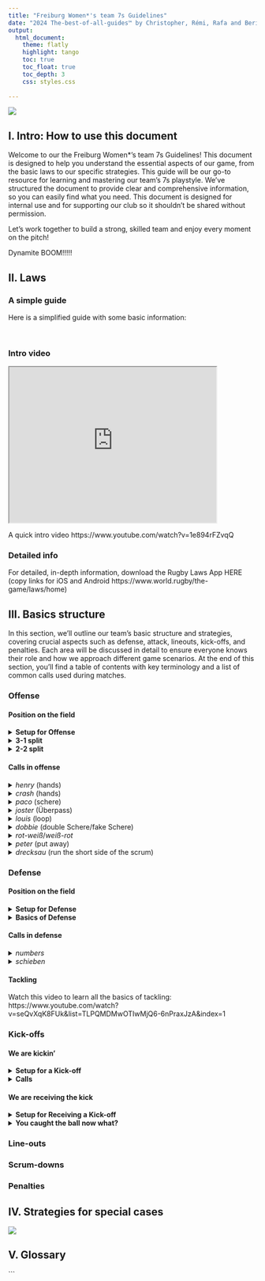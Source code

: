 ```yaml
---
title: "Freiburg Women*'s team 7s Guidelines"
date: "2024 The-best-of-all-guides™ by Christopher, Rémi, Rafa and Berit"
output:
  html_document:
    theme: flatly
    highlight: tango
    toc: true
    toc_float: true
    toc_depth: 3
    css: styles.css
  
---
```


<!-- to do: find the comments everywhere! -->

![](team_placeholder.jpg)


## I. Intro: How to use this document

Welcome to our the Freiburg Women*'s team 7s Guidelines! This document is designed to help you understand the essential aspects of our game, from the basic laws to our specific strategies. This guide will be our go-to resource for learning and mastering our team’s 7s playstyle. We’ve structured the document to provide clear and comprehensive information, so you can easily find what you need. This document is designed for internal use and for supporting our club so it shouldn't be shared without permission.

Let’s work together to build a strong, skilled team and enjoy every moment on the pitch!

Dynamite BOOM!!!!!



<div class="tabset">
## II. Laws 
### A simple guide
Here is a simplified guide with some basic information:

  <object
  type="application/pdf"
  data= How_to_rugby.pdf
  width="800"
  height="300"
  border="pixels"
  >
  </object>

<div> &nbsp; <!--this is a space--></div>

### Intro video
<iframe width="420" height="315"
src="https://www.youtube.com/watch?v=1e894rFZvqQ">
</iframe>

A quick intro video https://www.youtube.com/watch?v=1e894rFZvqQ

### Detailed info
For detailed, in-depth information, download the Rugby Laws App HERE (copy links for iOS and Android https://www.world.rugby/the-game/laws/home) 

</div>

## III. Basics structure

In this section, we’ll outline our team's basic structure and strategies, covering crucial aspects such as defense, attack, lineouts, kick-offs, and penalties. Each area will be discussed in detail to ensure everyone knows their role and how we approach different game scenarios. At the end of this section, you’ll find a table of contents with key terminology and a list of common calls used during matches.

<div class="tabset">

### Offense

#### Position on the field

<details>
  <summary><b> Setup for Offense </b></summary>

When attacking, players should stand in a "V" shape formation and try to maximize space in the field to stretch the defense and to help the team find or create gaps.


![](position_attack.png)
</details>

<details>
  <summary><b> 3-1 split </b></summary>
- When the player at first position takes the ball into contact, the link and centre are the players usually expected to support the attack. This leaves a complete 3-player attacking unit on one side of the field, and just one player, usually the wing, on the other side of the field. An attack on first creates a valuable 3-1 split field. The halfback can either pass to the 3-player attacking unit on one side of the ruck, or run the ball towards the wing on the other side. On the halfback's approach to the ruck, both he and the wing should be looking to see if there is an opportunity to join forces for an easy 2 v 1
- link: can call "rot" or "weiß"
- attack pod: can call a play; looks for weaknesse
	
![](3-1.png)
</details>

<details>
  <summary><b> 2-2 split </b></summary>

![](2-2.png)
</details>

#### Calls in offense

<details>
  <summary> *henry* (hands) </summary>
		   ![](Pasted image 20240828125407.png)
</details>

<details>
  <summary> *crash* (hands) </summary>
		   ![](crash.png)
</details>

<details>
  <summary> *paco* (schere) </summary>
			![](Pasted image 20240828125439.png)
</details>

<details>
  <summary> *joster* (Überpass) </summary>
		  ![](Pasted image 20240828125445.png)
</details>

<details>
  <summary> *louis* (loop) </summary>
			![](Pasted image 20240828125452.png)
</details>

<details>
  <summary> *dobbie* (double Schere/fake Schere) </summary>
			- four options
				- 1st paco
				- run in gap between D2 and D3
				- 2nd paco
				- run ousite D3
			![](Pasted image 20240828125515.png)
			![](Pasted image 20240828125610.png)
</details>

<details>
  <summary> *rot-weiß*/*weiß-rot*  </summary>
			- weiß = links; rot = rechts
			![](Pasted image 20240828125156.png)
</details>

<details>
  <summary> *peter* (put away) </summary>
			- An offload in the tackle to a support player hitting the ball at pace is a simple but extremely effective way to break a defence. And the 'put-away' is effectively just this- an offload in the tackle with support - but where the offload and support is coordinated and not spontaneous. Most offloads happen in a game on impulse, when the ball carrier frees his arms in a tackle and has close support running on to the ball. The 'put-away' is a play that ensures both of these things happen from one simple call.
			- The ball carrier must first identify which defender is marking him, and then let the inside player know his intention ('Hey, John, I'm going to put you away'). Remember the simple lesson of when the ball carrier runs right, space is created on the left and vice versa. In a 'put-away, the ball carrier identifies which defender is marking him, steps inside the defender, engaging him in a tackle, and then makes an immediate offload to a support runner hitting space outside. In a 'put-away, it is not necessary for the ball carrier to beat the defender outright, but just to get to his inside and stretch him enough to make any tackle a passive one, which allows the offload. The success of the offload will be determined by the quality of the run, and so the ball carrier must aim to be as dynamic as possible also maintain leg drive through contact and aim to offload.
			
			![](Pasted image 20240828130042.png)
		
</details>

<details>
  <summary> *drecksau* (run the short side of the scrum) </summary>
			![](Pasted image 20240828170004.png)
</details>

</div>

<div class="tabset">

### Defense
#### Position on the field
<details>
  <summary><b> Setup for Defense </b></summary>
  
When defending, our team should a straight line across the field. All seven players should stand side by side with no gaps between them. This way, you cover the entire width of the field and make it harder for the other team to break through. As the other team attacks, you move up together in your line, staying close to each other and communicating to make sure no one slips through. The goal is to keep the attackers in front of you, block their progress, and try to force a mistake so you can win the ball back.

![](position_defense.png)
</details>
		
<details>
  <summary><b> Basics of Defense </b></summary>

Most players should target the inside shoulder:
In defense, aiming for the inside shoulder of the ball carrier helps guide them toward the sideline, limiting their options and making it easier to tackle or force them out of play. This also prevents the attacker from cutting back inside, which could break the defensive line.
		
But the wing should target the outside shoulder:
By focusing on the outside shoulder, the winger can guide the attacker back towards the center of the field, where there are more defenders to help make the tackle. This approach also reduces the risk of the attacker breaking free along the wing, which is often the fastest route to the try line.

		  ![](defense_shoulder_target.png)
</details>
		
#### Calls in defense
<details>
  <summary> *numbers* </summary>
			- this is a rushed defense bla bla bla
			![](Pasted image 20240828123759.png)
</details>

<details>
  <summary> *schieben* </summary>
			- this is the slide defense bla bla
			![](Pasted image 20240714215303.png)
</details>

#### Tackling

Watch this video to learn all the basics of tackling: https://www.youtube.com/watch?v=seQvXqK8FUk&list=TLPQMDMwOTIwMjQ6-6nPraxJzA&index=1
 
<!--embed it here and add the description-->
			
</div>

<div class="tabset">
### Kick-offs
#### We are kickin'

</details>
		
<details>
  <summary><b> Setup for a Kick-off </b></summary>
  
<!--picture showing the set up-->

- 4 players on the side of a kick call 
  
</details>

<details>
  <summary><b> Calls </b></summary>

- *cover (rot/weiß)*: deep kick
- *robber (rot/weiß)*: short kick

So: If kicker calls *robber rot*, the expected result is a short kick to the right. If the kicker calls *cover rot*, the expected result is a deep kick to the right
	
</details>


#### We are receiving the kick

<details>
  <summary><b> Setup for Receiving a Kick-off </b></summary>
  
		![](Pasted image 20240828130523.png)
</details>

<details>
  <summary><b> You caught the ball now what? </b></summary>
  
<!--text explaining our strategies on what to do when players in all positions receive the ball-->
  
</details>

</div>

### Line-outs

### Scrum-downs

### Penalties


## IV. Strategies for special cases
![](under_construction.png)
<!--make the under construction picture appear smaller-->
<!--what to do if we have a fast or strong team; sweeper or not; etc etc etc-->
<!--add as a picture "signature" with "St. Gallen 2024"-->


## V. Glossary 
<!-- page/table for all terminology/calls/etc -->


```
